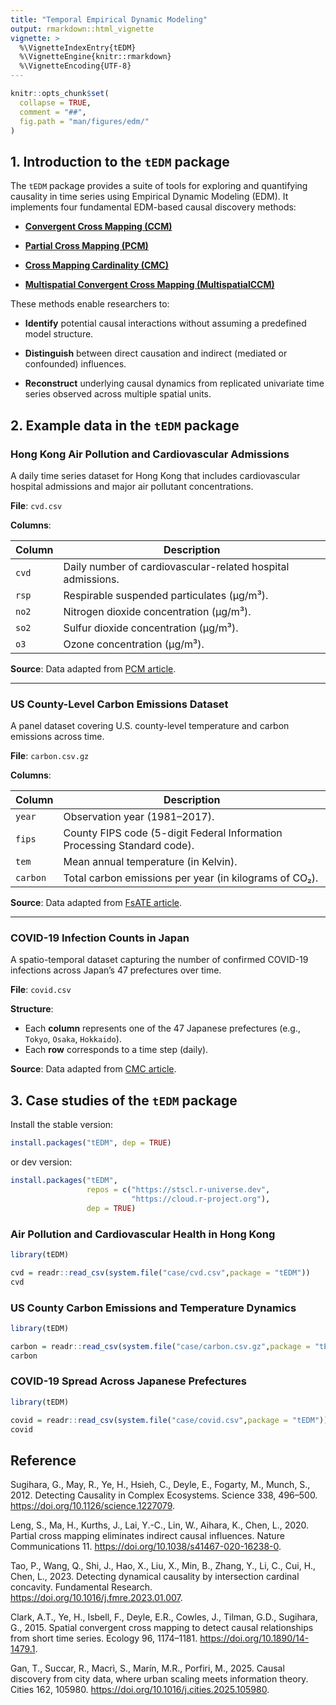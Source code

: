 ```yaml
---
title: "Temporal Empirical Dynamic Modeling"
output: rmarkdown::html_vignette
vignette: >
  %\VignetteIndexEntry{tEDM}
  %\VignetteEngine{knitr::rmarkdown}
  %\VignetteEncoding{UTF-8}
---
```


```r
knitr::opts_chunk$set(
  collapse = TRUE,
  comment = "##",
  fig.path = "man/figures/edm/"
)
```

## 1. Introduction to the `tEDM` package

The `tEDM` package provides a suite of tools for exploring and quantifying causality in time series using Empirical Dynamic Modeling (EDM). It implements four fundamental EDM-based causal discovery methods:

- [**Convergent Cross Mapping (CCM)**][1]

- [**Partial Cross Mapping (PCM)**][2]

- [**Cross Mapping Cardinality (CMC)**][3] 

- [**Multispatial Convergent Cross Mapping (MultispatialCCM)**][4]

These methods enable researchers to:

- **Identify** potential causal interactions without assuming a predefined model structure.

- **Distinguish** between direct causation and indirect (mediated or confounded) influences.

- **Reconstruct** underlying causal dynamics from replicated univariate time series observed across multiple spatial units.

## 2. Example data in the `tEDM` package

### Hong Kong Air Pollution and Cardiovascular Admissions

A daily time series dataset for Hong Kong that includes cardiovascular hospital admissions and major air pollutant concentrations.

**File**: `cvd.csv`

**Columns**:

| Column | Description                                                 |
| ------ | ----------------------------------------------------------- |
| `cvd`  | Daily number of cardiovascular-related hospital admissions. |
| `rsp`  | Respirable suspended particulates (μg/m³).                  |
| `no2`  | Nitrogen dioxide concentration (μg/m³).                     |
| `so2`  | Sulfur dioxide concentration (μg/m³).                       |
| `o3`   | Ozone concentration (μg/m³).                                |

**Source**: Data adapted from [PCM article][2].

---

### US County-Level Carbon Emissions Dataset

A panel dataset covering U.S. county-level temperature and carbon emissions across time.

**File**: `carbon.csv.gz`

**Columns**:

| Column   | Description                                                              |
| -------- | ------------------------------------------------------------------------ |
| `year`   | Observation year (1981–2017).                                            |
| `fips`   | County FIPS code (5-digit Federal Information Processing Standard code). |
| `tem`    | Mean annual temperature (in Kelvin).                                     |
| `carbon` | Total carbon emissions per year (in kilograms of CO₂).                   |

**Source**: Data adapted from [FsATE article][5].

---

### COVID-19 Infection Counts in Japan

A spatio-temporal dataset capturing the number of confirmed COVID-19 infections across Japan’s 47 prefectures over time.

**File**: `covid.csv`

**Structure**:

* Each **column** represents one of the 47 Japanese prefectures (e.g., `Tokyo`, `Osaka`, `Hokkaido`).
* Each **row** corresponds to a time step (daily).

**Source**: Data adapted from [CMC article][3].

## 3. Case studies of the `tEDM` package

Install the stable version:

```r
install.packages("tEDM", dep = TRUE)
```

or dev version:

```r
install.packages("tEDM",
                 repos = c("https://stscl.r-universe.dev",
                           "https://cloud.r-project.org"),
                 dep = TRUE)
```

### Air Pollution and Cardiovascular Health in Hong Kong

```r
library(tEDM)

cvd = readr::read_csv(system.file("case/cvd.csv",package = "tEDM"))
cvd
```


### US County Carbon Emissions and Temperature Dynamics

```r
library(tEDM)

carbon = readr::read_csv(system.file("case/carbon.csv.gz",package = "tEDM"))
carbon
```

### COVID-19 Spread Across Japanese Prefectures

```r
library(tEDM)

covid = readr::read_csv(system.file("case/covid.csv",package = "tEDM"))
covid
```

## Reference

Sugihara, G., May, R., Ye, H., Hsieh, C., Deyle, E., Fogarty, M., Munch, S., 2012. Detecting Causality in Complex Ecosystems. Science 338, 496–500. [https://doi.org/10.1126/science.1227079][1].

Leng, S., Ma, H., Kurths, J., Lai, Y.-C., Lin, W., Aihara, K., Chen, L., 2020. Partial cross mapping eliminates indirect causal influences. Nature Communications 11. [https://doi.org/10.1038/s41467-020-16238-0][2].

Tao, P., Wang, Q., Shi, J., Hao, X., Liu, X., Min, B., Zhang, Y., Li, C., Cui, H., Chen, L., 2023. Detecting dynamical causality by intersection cardinal concavity. Fundamental Research. [https://doi.org/10.1016/j.fmre.2023.01.007][3].

Clark, A.T., Ye, H., Isbell, F., Deyle, E.R., Cowles, J., Tilman, G.D., Sugihara, G., 2015. Spatial convergent cross mapping to detect causal relationships from short time series. Ecology 96, 1174–1181. [https://doi.org/10.1890/14-1479.1][4].

Gan, T., Succar, R., Macrì, S., Marín, M.R., Porfiri, M., 2025. Causal discovery from city data, where urban scaling meets information theory. Cities 162, 105980. [https://doi.org/10.1016/j.cities.2025.105980][5].

&nbsp; 

[1]: https://doi.org/10.1126/science.1227079
[2]: https://doi.org/10.1038/s41467-020-16238-0
[3]: https://doi.org/10.1016/j.fmre.2023.01.007
[4]: https://doi.org/10.1890/14-1479.1
[5]: https://doi.org/10.1016/j.cities.2025.105980
